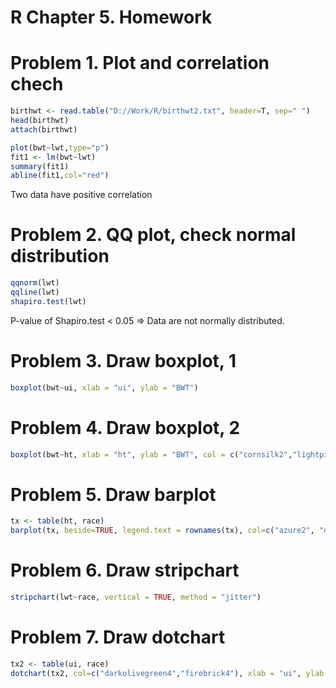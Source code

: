 R Chapter 5. Homework
=====================
# Problem 1. Plot and correlation chech
```r
birthwt <- read.table("D://Work/R/birthwt2.txt", header=T, sep=" ")
head(birthwt)
attach(birthwt)

plot(bwt~lwt,type="p")
fit1 <- lm(bwt~lwt)
summary(fit1)
abline(fit1,col="red")
```
Two data have positive correlation

# Problem 2. QQ plot, check normal distribution
```r
qqnorm(lwt)
qqline(lwt)
shapiro.test(lwt)
```
P-value of Shapiro.test < 0.05 => Data are not normally distributed.

# Problem 3. Draw boxplot, 1
```r
boxplot(bwt~ui, xlab = "ui", ylab = "BWT")
```

# Problem 4. Draw boxplot, 2
```r
boxplot(bwt~ht, xlab = "ht", ylab = "BWT", col = c("cornsilk2","lightpink1"))
```

# Problem 5. Draw barplot
```r
tx <- table(ht, race)
barplot(tx, beside=TRUE, legend.text = rownames(tx), col=c("azure2", "darksalmon"))
```

# Problem 6. Draw stripchart
```r
stripchart(lwt~race, vertical = TRUE, method = "jitter")
```

# Problem 7. Draw dotchart
```r
tx2 <- table(ui, race)
dotchart(tx2, col=c("darkolivegreen4","firebrick4"), xlab = "ui", ylab = "race")
```

